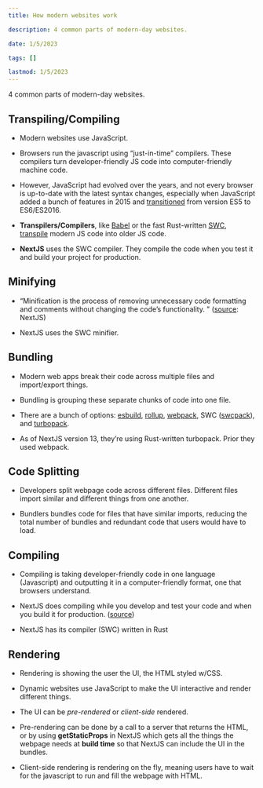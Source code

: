 ```yaml
---
title: How modern websites work

description: 4 common parts of modern-day websites.

date: 1/5/2023

tags: []

lastmod: 1/5/2023
---
```


4 common parts of modern-day websites.

## Transpiling/Compiling

- Modern websites use JavaScript.

- Browsers run the javascript using “just-in-time” compilers. These compilers turn developer-friendly JS code into computer-friendly machine code.

- However, JavaScript had evolved over the years, and not every browser is up-to-date with the latest syntax changes, especially when JavaScript added a bunch of features in 2015 and [transitioned](https://hacks.mozilla.org/2015/08/es6-in-depth-modules/) from version ES5 to ES6/ES2016.

- **Transpilers/Compilers**, like [Babel](https://babeljs.io/) or the fast Rust-written [SWC](https://swc.rs/), [transpile](https://en.wikipedia.org/wiki/ECMAScript#Transpiling) modern JS code into older JS code.

- **NextJS** uses the SWC compiler. They compile the code when you test it and build your project for production.

## Minifying

- “Minification is the process of removing unnecessary code formatting and comments without changing the code’s functionality. " ([source](https://nextjs.org/learn/foundations/how-nextjs-works/minifying): NextJS)

- NextJS uses the SWC minifier.

## Bundling

- Modern web apps break their code across multiple files and import/export things.

- Bundling is grouping these separate chunks of code into one file.

- There are a bunch of options: [esbuild](https://esbuild.github.io/), [rollup](https://rollupjs.org/guide/en/), [webpack](https://webpack.js.org/), SWC ([swcpack](https://swc.rs/docs/usage/bundling)), and [turbopack](https://turbo.build/pack).

- As of NextJS version 13, they’re using Rust-written turbopack. Prior they used webpack.

## Code Splitting

- Developers split webpage code across different files. Different files import similar and different things from one another.

- Bundlers bundles code for files that have similar imports, reducing the total number of bundles and redundant code that users would have to load.

## Compiling

- Compiling is taking developer-friendly code in one language (Javascript) and outputting it in a computer-friendly format, one that browsers understand.

- NextJS does compiling while you develop and test your code and when you build it for production. ([source](https://nextjs.org/learn/foundations/how-nextjs-works/compiling))

- NextJS has its compiler (SWC) written in Rust

## Rendering

- Rendering is showing the user the UI, the HTML styled w/CSS.

- Dynamic websites use JavaScript to make the UI interactive and render different things.

- The UI can be _pre-rendered_ or _client-side_ rendered.

- Pre-rendering can be done by a call to a server that returns the HTML, or by using **getStaticProps** in NextJS which gets all the things the webpage needs at **build time** so that NextJS can include the UI in the bundles.

- Client-side rendering is rendering on the fly, meaning users have to wait for the javascript to run and fill the webpage with HTML.

